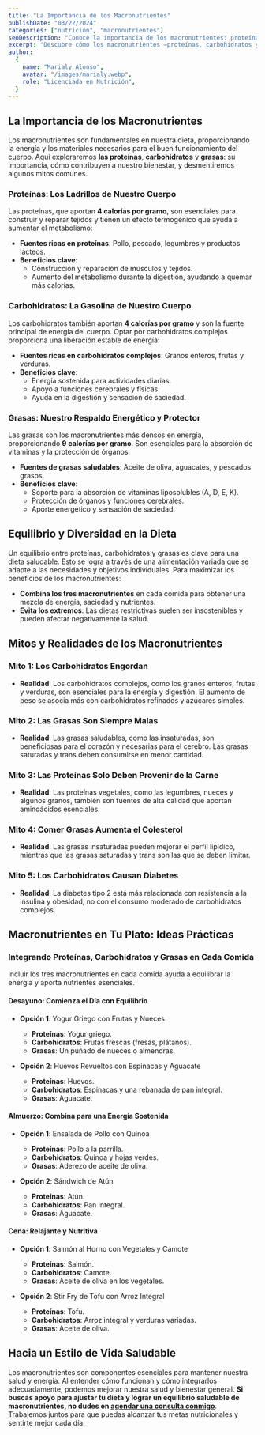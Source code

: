 ```yaml
---
title: "La Importancia de los Macronutrientes"
publishDate: "03/22/2024"
categories: ["nutrición", "macronutrientes"]
seoDescription: "Conoce la importancia de los macronutrientes: proteínas, carbohidratos y grasas, y cómo mantener una dieta equilibrada que respalde tu salud."
excerpt: "Descubre cómo los macronutrientes —proteínas, carbohidratos y grasas— son esenciales para una vida saludable y un metabolismo equilibrado."
author:
  {
    name: "Marialy Alonso",
    avatar: "/images/marialy.webp",
    role: "Licenciada en Nutrición",
  }
---
```


## La Importancia de los Macronutrientes

Los macronutrientes son fundamentales en nuestra dieta, proporcionando la energía y los materiales necesarios para el buen funcionamiento del cuerpo. Aquí exploraremos **las proteínas**, **carbohidratos** y **grasas**: su importancia, cómo contribuyen a nuestro bienestar, y desmentiremos algunos mitos comunes.

### Proteínas: Los Ladrillos de Nuestro Cuerpo

Las proteínas, que aportan **4 calorías por gramo**, son esenciales para construir y reparar tejidos y tienen un efecto termogénico que ayuda a aumentar el metabolismo:

- **Fuentes ricas en proteínas**: Pollo, pescado, legumbres y productos lácteos.
- **Beneficios clave**:
  - Construcción y reparación de músculos y tejidos.
  - Aumento del metabolismo durante la digestión, ayudando a quemar más calorías.

### Carbohidratos: La Gasolina de Nuestro Cuerpo

Los carbohidratos también aportan **4 calorías por gramo** y son la fuente principal de energía del cuerpo. Optar por carbohidratos complejos proporciona una liberación estable de energía:

- **Fuentes ricas en carbohidratos complejos**: Granos enteros, frutas y verduras.
- **Beneficios clave**:
  - Energía sostenida para actividades diarias.
  - Apoyo a funciones cerebrales y físicas.
  - Ayuda en la digestión y sensación de saciedad.

### Grasas: Nuestro Respaldo Energético y Protector

Las grasas son los macronutrientes más densos en energía, proporcionando **9 calorías por gramo**. Son esenciales para la absorción de vitaminas y la protección de órganos:

- **Fuentes de grasas saludables**: Aceite de oliva, aguacates, y pescados grasos.
- **Beneficios clave**:
  - Soporte para la absorción de vitaminas liposolubles (A, D, E, K).
  - Protección de órganos y funciones cerebrales.
  - Aporte energético y sensación de saciedad.

## Equilibrio y Diversidad en la Dieta

Un equilibrio entre proteínas, carbohidratos y grasas es clave para una dieta saludable. Esto se logra a través de una alimentación variada que se adapte a las necesidades y objetivos individuales. Para maximizar los beneficios de los macronutrientes:

- **Combina los tres macronutrientes** en cada comida para obtener una mezcla de energía, saciedad y nutrientes.
- **Evita los extremos**: Las dietas restrictivas suelen ser insostenibles y pueden afectar negativamente la salud.

## Mitos y Realidades de los Macronutrientes

### Mito 1: Los Carbohidratos Engordan

- **Realidad**: Los carbohidratos complejos, como los granos enteros, frutas y verduras, son esenciales para la energía y digestión. El aumento de peso se asocia más con carbohidratos refinados y azúcares simples.

### Mito 2: Las Grasas Son Siempre Malas

- **Realidad**: Las grasas saludables, como las insaturadas, son beneficiosas para el corazón y necesarias para el cerebro. Las grasas saturadas y trans deben consumirse en menor cantidad.

### Mito 3: Las Proteínas Solo Deben Provenir de la Carne

- **Realidad**: Las proteínas vegetales, como las legumbres, nueces y algunos granos, también son fuentes de alta calidad que aportan aminoácidos esenciales.

### Mito 4: Comer Grasas Aumenta el Colesterol

- **Realidad**: Las grasas insaturadas pueden mejorar el perfil lipídico, mientras que las grasas saturadas y trans son las que se deben limitar.

### Mito 5: Los Carbohidratos Causan Diabetes

- **Realidad**: La diabetes tipo 2 está más relacionada con resistencia a la insulina y obesidad, no con el consumo moderado de carbohidratos complejos.

## Macronutrientes en Tu Plato: Ideas Prácticas

### Integrando Proteínas, Carbohidratos y Grasas en Cada Comida

Incluir los tres macronutrientes en cada comida ayuda a equilibrar la energía y aporta nutrientes esenciales.

#### Desayuno: Comienza el Día con Equilibrio

- **Opción 1**: Yogur Griego con Frutas y Nueces

  - **Proteínas**: Yogur griego.
  - **Carbohidratos**: Frutas frescas (fresas, plátanos).
  - **Grasas**: Un puñado de nueces o almendras.

- **Opción 2**: Huevos Revueltos con Espinacas y Aguacate
  - **Proteínas**: Huevos.
  - **Carbohidratos**: Espinacas y una rebanada de pan integral.
  - **Grasas**: Aguacate.

#### Almuerzo: Combina para una Energía Sostenida

- **Opción 1**: Ensalada de Pollo con Quinoa

  - **Proteínas**: Pollo a la parrilla.
  - **Carbohidratos**: Quinoa y hojas verdes.
  - **Grasas**: Aderezo de aceite de oliva.

- **Opción 2**: Sándwich de Atún
  - **Proteínas**: Atún.
  - **Carbohidratos**: Pan integral.
  - **Grasas**: Aguacate.

#### Cena: Relajante y Nutritiva

- **Opción 1**: Salmón al Horno con Vegetales y Camote

  - **Proteínas**: Salmón.
  - **Carbohidratos**: Camote.
  - **Grasas**: Aceite de oliva en los vegetales.

- **Opción 2**: Stir Fry de Tofu con Arroz Integral
  - **Proteínas**: Tofu.
  - **Carbohidratos**: Arroz integral y verduras variadas.
  - **Grasas**: Aceite de oliva.

## Hacia un Estilo de Vida Saludable

Los macronutrientes son componentes esenciales para mantener nuestra salud y energía. Al entender cómo funcionan y cómo integrarlos adecuadamente, podemos mejorar nuestra salud y bienestar general. **Si buscas apoyo para ajustar tu dieta y lograr un equilibrio saludable de macronutrientes, no dudes en [agendar una consulta conmigo](/#precios)**. Trabajemos juntos para que puedas alcanzar tus metas nutricionales y sentirte mejor cada día.
